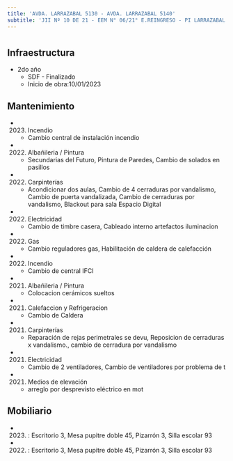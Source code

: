 ```yaml
---
title: 'AVDA. LARRAZABAL 5130 - AVDA. LARRAZABAL 5140'
subtitle: 'JII Nº 10 DE 21 - EEM N° 06/21° E.REINGRESO - PI LARRAZABAL - EPC N° 02 MAESTRO EDUARDO LUIS VICENTE - CAIYJ CLUB DE JOVENES LUGANO I y II - CAIYJ CLUB LOLA MORA - ESC. DE COM. N° 35 LEOPOLDO MARECHAL'
---
```


#
## Infraestructura

* 2do año 
    + SDF - Finalizado 
    + Inicio de obra:10/01/2023 






## Mantenimiento

*  (2023) Incendio 
    + Cambio central de instalación incendio

*  (2022) Albañileria / Pintura 
    + Secundarias del Futuro, Pintura de Paredes, Cambio de solados en pasillos

*  (2022) Carpinterías 
    + Acondicionar dos aulas, Cambio de 4 cerraduras por vandalismo, Cambio de puerta vandalizada, Cambio de cerraduras  por vandalismo, Blackout para sala Espacio Digital

*  (2022) Electricidad 
    + Cambio de timbre casera, Cableado interno artefactos iluminacion

*  (2022) Gas 
    + Cambio  reguladores gas, Habilitación de caldera de calefacción

*  (2022) Incendio 
    + Cambio de central IFCI

*  (2021) Albañileria / Pintura 
    + Colocacion cerámicos sueltos

*  (2021) Calefaccion y Refrigeracion 
    + Cambio de Caldera

*  (2021) Carpinterías 
    + Reparación de rejas perimetrales se devu, Reposicion de cerraduras x vandalismo., cambio de cerradura por vandalismo

*  (2021) Electricidad 
    + Cambio de 2 ventiladores, Cambio de ventiladores por problema de t

*  (2021) Medios de elevación 
    + arreglo por desprevisto eléctrico en mot





## Mobiliario

*  (2023) : Escritorio 3, Mesa pupitre doble 45, Pizarrón 3, Silla escolar 93 

*  (2022) : Escritorio 3, Mesa pupitre doble 45, Pizarrón 3, Silla escolar 93 




